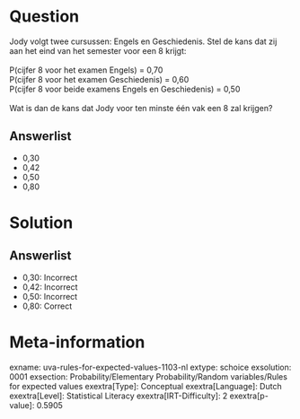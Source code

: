 Question
========

Jody volgt twee cursussen: Engels en Geschiedenis. Stel de kans dat zij
aan het eind van het semester voor een 8 krijgt:\
\
P(cijfer 8 voor het examen Engels) = 0,70\
P(cijfer 8 voor het examen Geschiedenis) = 0,60\
P(cijfer 8 voor beide examens Engels en Geschiedenis) = 0,50\
\
Wat is dan de kans dat Jody voor ten minste één vak een 8 zal krijgen?

Answerlist
----------

* 0,30
* 0,42
* 0,50
* 0,80

Solution
========

Answerlist
----------

* 0,30: Incorrect
* 0,42: Incorrect
* 0,50: Incorrect
* 0,80: Correct

Meta-information
================
exname: uva-rules-for-expected-values-1103-nl
extype: schoice
exsolution: 0001
exsection: Probability/Elementary Probability/Random variables/Rules for expected values
exextra[Type]: Conceptual
exextra[Language]: Dutch
exextra[Level]: Statistical Literacy
exextra[IRT-Difficulty]: 2
exextra[p-value]: 0.5905
